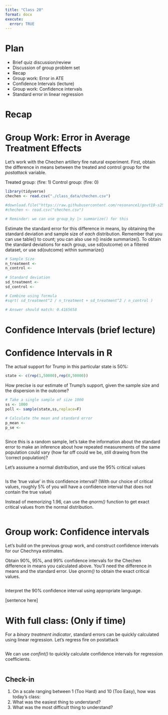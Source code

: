 ```yaml
---
title: "Class 20"
format: docx
execute:
  error: TRUE
---
```


# Plan

* Brief quiz discussion/review
* Discussion of group problem set
* Recap
* Group work: Error in ATE
* Confidence Intervals (lecture)
* Group work: Confidence intervals
* Standard error in linear regression

# Recap

# Group Work: Error in Average Treatment Effects

Let's work with the Chechen artillery fire natural experiment. First, obtain the difference in means between the treated and control group for the _postattack_ variable.

Treated group: (fire: 1)
Control group: (fire: 0)

```r
library(tidyverse)
chechen <- read.csv("./class_data/chechen.csv")

#download.file("https://raw.githubusercontent.com/resonance1/govt10-s25/refs/heads/main/class_data/chechen.csv","chechen.csv")
#chechen <- read.csv("chechen.csv")

# Reminder: we can use group_by |> summarize() for this

```

Estimate the standard error for this difference in means, by obtaining the standard deviation and sample size of _each_ distribution. Remember that you can use table() to count; you can also use n() inside summarize(). To obtain the standard deviations for each group, use sd(outcome) on a filtered dataset, or use sd(outcome) within summarize()

```r

# Sample Size
n_treatment <- 
n_control <- 
  
# Standard deviation
sd_treatment <-
sd_control <-  	

# Combine using formula
#sqrt( sd_treatment^2 / n_treatment + sd_treatment^2 / n_control )
  
# Answer should match: 0.4165658
```

# Confidence Intervals (brief lecture)

# Confidence Intervals in R

The actual support for Trump in this particular state is 50%:

```r
state <- c(rep(1,50000),rep(0,50000))
```

How precise is our estimate of Trump's support, given the sample size and the dispersion in the outcome?

```r
# Take a single sample of size 1000
ss <- 1000
poll <- sample(state,ss,replace=F)

# Calculate the mean and standard error
p_mean <- 
p_se <- 
  
```

Since this is a random sample, let's take the information about the standard error to make an inference about how repeated measurements of the same population could vary (how far off could we be, still drawing from the 'correct population)?

Let's asssume a normal distribution, and use the 95% critical values

```r

```

Is the 'true value' in this confidence interval? (With our choice of critical values, roughly 5% of you will have a confidence interval that does not contain the true value)

Instead of memorizing 1.96, can use the _qnorm()_ function to get exact critical values from the normal distribution.


```r

```


# Group work: Confidence intervals  

Let's build on the previous group work, and construct confidence intervals for our Chechnya estimates.

Obtain 90%, 95%, and 99% confidence intervals for the Chechen difference in means you calculated above. You'll need the difference in means and the standard error. Use _qnorm()_ to obtain the exact critical values.

```r

```

Interpret the 90% confidence interval using appropriate language. 

[sentence here]



# With full class: (Only if time)

For a _binary treatment indicator_, standard errors can be quickly calculated using linear regression. Let's regress fire on postattack 

```r

```

We can use _confint()_ to quickly calculate confidence intervals for regression coefficients.

```r

```


## Check-in

1. On a scale ranging between 1 (Too Hard) and 10 (Too Easy), how was today's class: 
2. What was the easiest thing to understand?
3. What was the most difficult thing to understand?